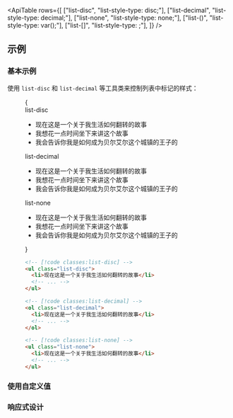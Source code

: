 

<ApiTable
  rows={[
    ["list-disc", "list-style-type: disc;"],
    ["list-decimal", "list-style-type: decimal;"],
    ["list-none", "list-style-type: none;"],
    ["list-(<custom-property>)", "list-style-type: var(<custom-property>);"],
    ["list-[<value>]", "list-style-type: <value>;"],
  ]}
/>

## 示例

### 基本示例

使用 `list-disc` 和 `list-decimal` 等工具类来控制列表中标记的样式：

<Figure>

<Example>
  {
    <div className="flex flex-col gap-8">
      <div>
        <span className="mb-3 font-mono text-xs font-medium text-gray-500 dark:text-gray-400">list-disc</span>
        <ul className="list-inside list-disc text-gray-900 dark:text-gray-200">
          <li>现在这是一个关于我生活如何翻转的故事</li>
          <li>我想花一点时间坐下来讲这个故事</li>
          <li>我会告诉你我是如何成为贝尔艾尔这个城镇的王子的</li>
        </ul>
      </div>
      <div>
        <span className="mb-3 font-mono text-xs font-medium text-gray-500 dark:text-gray-400">list-decimal</span>
        <ul className="list-inside list-decimal text-gray-900 dark:text-gray-200">
          <li>现在这是一个关于我生活如何翻转的故事</li>
          <li>我想花一点时间坐下来讲这个故事</li>
          <li>我会告诉你我是如何成为贝尔艾尔这个城镇的王子的</li>
        </ul>
      </div>
      <div>
        <span className="mb-3 font-mono text-xs font-medium text-gray-500 dark:text-gray-400">list-none</span>
        <ul className="list-inside list-none text-gray-900 dark:text-gray-200">
          <li>现在这是一个关于我生活如何翻转的故事</li>
          <li>我想花一点时间坐下来讲这个故事</li>
          <li>我会告诉你我是如何成为贝尔艾尔这个城镇的王子的</li>
        </ul>
      </div>
    </div>
  }
</Example>

```html
<!-- [!code classes:list-disc] -->
<ul class="list-disc">
  <li>现在这是一个关于我生活如何翻转的故事</li>
  <!-- ... -->
</ul>

<!-- [!code classes:list-decimal] -->
<ol class="list-decimal">
  <li>现在这是一个关于我生活如何翻转的故事</li>
  <!-- ... -->
</ol>

<!-- [!code classes:list-none] -->
<ul class="list-none">
  <li>现在这是一个关于我生活如何翻转的故事</li>
  <!-- ... -->
</ul>
```

</Figure>

### 使用自定义值

<UsingACustomValue element="ol" utility="list" name="marker" value="upper-roman" variable="marker" />

### 响应式设计

<ResponsiveDesign element="ul" property="list-style-type" defaultClass="list-none" featuredClass="list-disc" />